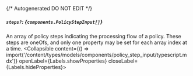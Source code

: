 {/* Autogenerated DO NOT EDIT  */}

##### `steps?`: *{`components.PolicyStepInput[]`}*
An array of policy steps indicating the processing flow of a policy. These steps are oneOfs, and only one property may be set for each array index at a time.
<Collapsible content={() => import('/content/types/models/components/policy_step_input/typescript.mdx')} openLabel={Labels.showProperties} closeLabel={Labels.hideProperties}>
</Collapsible>


